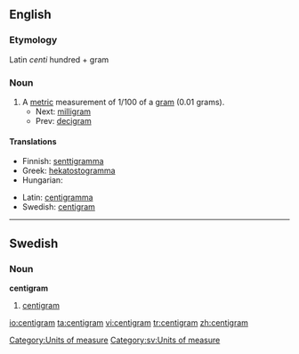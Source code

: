 ==English==

===Etymology===
Latin ''centi'' hundred + gram

===Noun===
{{en-noun}}

# A [[metric]] measurement of 1/100 of a [[gram]] (0.01 grams).
#* Next: [[milligram]]
#* Prev: [[decigram]]

====Translations====
{{trans-top|a metric measurement of 1/100 of a gram}}
*Finnish: [[senttigramma]]
* Greek: [[hekatostogramma]]
* Hungarian: {{t|hu|centigramm}}
{{trans-mid}}
* Latin: [[centigramma]]
* Swedish: [[#Swedish|centigram]] {{n}}
{{trans-bottom}}

[[Category:Units of measure]]

----

==Swedish==

===Noun===
{{sv-noun-irreg-n|2=centigrammet|3=centigram|4=centigrammen}}
'''centigram''' {{n}}

# [[#English|centigram]]

[[Category:sv:Units of measure]]

[[io:centigram]]
[[ta:centigram]]
[[vi:centigram]]
[[tr:centigram]]
[[zh:centigram]]